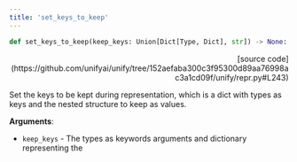 ```yaml
---
title: 'set_keys_to_keep'
---
```


```python
def set_keys_to_keep(keep_keys: Union[Dict[Type, Dict], str]) -> None:
```

<p align="right">[source code](https://github.com/unifyai/unify/tree/152aefaba300c3f95300d89aa76998ac3a1cd09f/unify/repr.py#L243)</p>

Set the keys to be kept during representation, which is a dict with types as keys
and the nested structure to keep as values.

**Arguments**:

- `keep_keys` - The types as keywords arguments and dictionary representing the